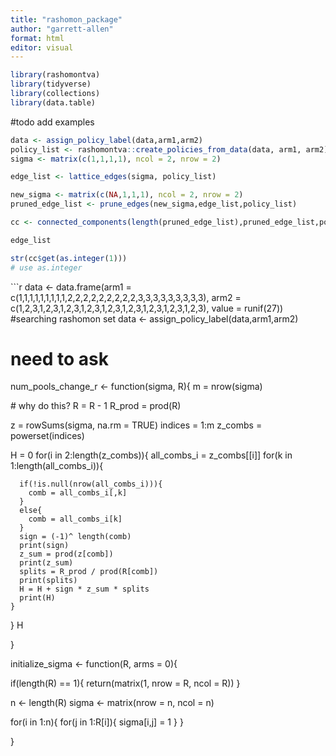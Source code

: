 ```yaml
---
title: "rashomon_package"
author: "garrett-allen"
format: html
editor: visual
---
```


```r
library(rashomontva)
library(tidyverse)
library(collections)
library(data.table)
```

#todo add examples

```r

data <- assign_policy_label(data,arm1,arm2)
policy_list <- rashomontva::create_policies_from_data(data, arm1, arm2)
sigma <- matrix(c(1,1,1,1), ncol = 2, nrow = 2)

edge_list <- lattice_edges(sigma, policy_list)

new_sigma <- matrix(c(NA,1,1,1), ncol = 2, nrow = 2)
pruned_edge_list <- prune_edges(new_sigma,edge_list,policy_list)

cc <- connected_components(length(pruned_edge_list),pruned_edge_list,policy_list)

edge_list

str(cc$get(as.integer(1)))
# use as.integer


```

```r
data <- data.frame(arm1 = c(1,1,1,1,1,1,1,1,1,2,2,2,2,2,2,2,2,2,3,3,3,3,3,3,3,3,3),
                   arm2 = c(1,2,3,1,2,3,1,2,3,1,2,3,1,2,3,1,2,3,1,2,3,1,2,3,1,2,3),
                   value = runif(27))
#searching rashomon set
data <- assign_policy_label(data,arm1,arm2)


# need to ask 
num_pools_change_r <- function(sigma, R){
  m = nrow(sigma)
  
  # why do this?
  R = R - 1
  R_prod = prod(R)

  z = rowSums(sigma, na.rm = TRUE)
  indices = 1:m
  z_combs = powerset(indices)
  
  H = 0 
  for(i in 2:length(z_combs)){
    all_combs_i = z_combs[[i]]
    for(k in 1:length(all_combs_i)){
      
      if(!is.null(nrow(all_combs_i))){
        comb = all_combs_i[,k]
      }
      else{
        comb = all_combs_i[k]
      }
      sign = (-1)^ length(comb)
      print(sign)
      z_sum = prod(z[comb])
      print(z_sum)
      splits = R_prod / prod(R[comb])
      print(splits)
      H = H + sign * z_sum * splits
      print(H)
    }
    
  }
  H

}

initialize_sigma <- function(R, arms = 0){
  
  if(length(R) == 1){
    return(matrix(1, nrow = R, ncol = R))
  }
  
  n <- length(R)
  sigma <- matrix(nrow = n, ncol = n)
  
  for(i in 1:n){
    for(j in 1:R[i]){
      sigma[i,j] = 1
    }
  }
  
  
}
